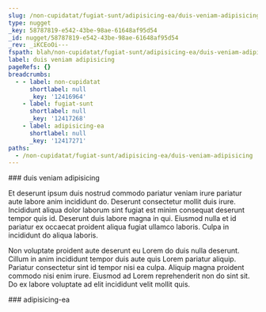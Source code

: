```yaml
---
slug: /non-cupidatat/fugiat-sunt/adipisicing-ea/duis-veniam-adipisicing
type: nugget
_key: 58787819-e542-43be-98ae-61648af95d54
_id: nugget/58787819-e542-43be-98ae-61648af95d54
_rev: _iKCEoOi---
fspath: blah/non-cupidatat/fugiat-sunt/adipisicing-ea/duis-veniam-adipisicing.md
label: duis veniam adipisicing
pageRefs: {}
breadcrumbs:
  - - label: non-cupidatat
      shortlabel: null
      _key: '12416964'
    - label: fugiat-sunt
      shortlabel: null
      _key: '12417268'
    - label: adipisicing-ea
      shortlabel: null
      _key: '12417271'
paths:
  - /non-cupidatat/fugiat-sunt/adipisicing-ea/duis-veniam-adipisicing
---
```


<NuggetArea>
<Nugget slug="/non-cupidatat/fugiat-sunt/adipisicing-ea/duis-veniam-adipisicing" type="nugget" _key="58787819-e542-43be-98ae-61648af95d54" _id="nugget/58787819-e542-43be-98ae-61648af95d54" _rev="_iKCEoOi---" fspath="blah/non-cupidatat/fugiat-sunt/adipisicing-ea/duis-veniam-adipisicing.md" label="duis veniam adipisicing" paths="/non-cupidatat/fugiat-sunt/adipisicing-ea/duis-veniam-adipisicing">
<NuggetBody>
### duis veniam adipisicing

Et deserunt ipsum duis nostrud commodo pariatur veniam irure pariatur aute labore anim incididunt do. Deserunt consectetur mollit duis irure. Incididunt aliqua dolor laborum sint fugiat est minim consequat deserunt tempor quis id. Deserunt duis labore magna in qui. Eiusmod nulla et id pariatur ex occaecat proident aliqua fugiat ullamco laboris. Culpa in incididunt do aliqua laboris.

Non voluptate proident aute deserunt eu Lorem do duis nulla deserunt. Cillum in anim incididunt tempor duis aute quis Lorem pariatur aliquip. Pariatur consectetur sint id tempor nisi ea culpa. Aliquip magna proident commodo nisi enim irure. Eiusmod ad Lorem reprehenderit non do sint sit. Do ex labore voluptate ad elit incididunt velit mollit quis.

</NuggetBody>
<Breadcrumbs>
<Crumbs>
<Crumb _key="12416964" label="non-cupidatat" /><Crumb _key="12417268" label="fugiat-sunt" /><Crumb _key="12417271" label="adipisicing-ea" />
</Crumbs>
</Breadcrumbs>
</Nugget>

<NuggetsInbound>
</NuggetsInbound>
<NuggetsOutbound>
</NuggetsOutbound>
</NuggetArea>
<PassagesInbound>
<Passage direction="inbound" type="passage" _key="12417271" _id="passage/12417271" _rev="_iKCEoOe--_" label="adipisicing-ea" passage="adipisicing-ea" fspath="blah/non-cupidatat/fugiat-sunt/adipisicing-ea" paths="/non-cupidatat/fugiat-sunt/adipisicing-ea" slug="/non-cupidatat/fugiat-sunt/adipisicing-ea">
<NuggetBody>
### adipisicing-ea

</NuggetBody>
<Breadcrumbs>
<Crumbs>
<Crumb _key="12416964" label="non-cupidatat" /><Crumb _key="12417268" label="fugiat-sunt" />
</Crumbs>
</Breadcrumbs>
</Passage>

</PassagesInbound>
<PassagesOutbound>
</PassagesOutbound>